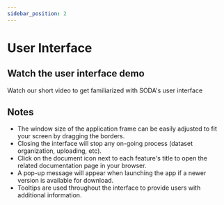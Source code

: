 ```yaml
---
sidebar_position: 2
---
```


# User Interface


## Watch the user interface demo

Watch our short video to get familiarized with SODA's user interface

<ReactPlayer controls url="https://www.youtube.com/watch?v=Fyn9R0Tk_pU" />

## Notes

- The window size of the application frame can be easily adjusted to fit your screen by dragging the borders.
- Closing the interface will stop any on-going process (dataset organization, uploading, etc).
- Click on the document icon next to each feature's title to open the related documentation page in your browser.
- A pop-up message will appear when launching the app if a newer version is available for download.
- Tooltips are used throughout the interface to provide users with additional information.
